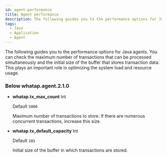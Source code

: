 ```yaml
---
id: agent-performance
title: Agent performance
description: The following guides you to the performance options for Java agents. You can check the maximum number of transactions that can be processed simultaneously and the initial size of the buffer that stores transaction data. This plays an important role in optimizing the system load and resource usage.
tags:
  - Java
  - Application
  - Agent
---
```


The following guides you to the performance options for Java agents. You can check the maximum number of transactions that can be processed simultaneously and the initial size of the buffer that stores transaction data. This plays an important role in optimizing the system load and resource usage.

### Below whatap.agent.2.1.0

- **whatap.tx_max_count** <span class='type'>Int</span>

  Default `5000`

  Maximum number of transactions to store. If there are numerous concurrent transactions, increase this size.

- **whatap.tx_default_capacity** <span class='type'>Int</span>

  Default `101`

  Initial size of the buffer in which transactions are stored.
